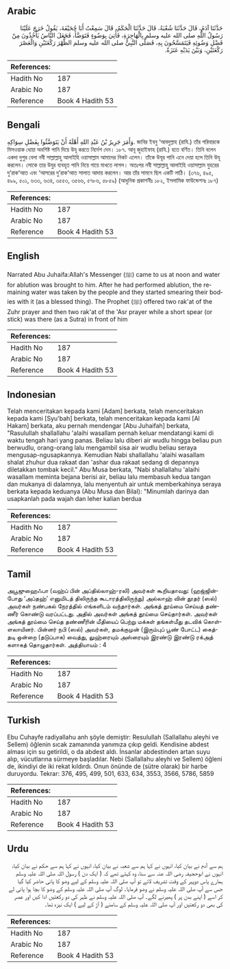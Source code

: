 ## Arabic


<div dir="rtl" lang="ar" style={{fontSize:'larger',backgroundColor:'#f8f9fa',padding:20}}>
حَدَّثَنَا آدَمُ، قَالَ حَدَّثَنَا شُعْبَةُ، قَالَ حَدَّثَنَا الْحَكَمُ، قَالَ سَمِعْتُ أَبَا جُحَيْفَةَ، يَقُولُ خَرَجَ عَلَيْنَا رَسُولُ اللَّهِ صلى الله عليه وسلم بِالْهَاجِرَةِ، فَأُتِيَ بِوَضُوءٍ فَتَوَضَّأَ، فَجَعَلَ النَّاسُ يَأْخُذُونَ مِنْ فَضْلِ وَضُوئِهِ فَيَتَمَسَّحُونَ بِهِ، فَصَلَّى النَّبِيُّ صلى الله عليه وسلم الظُّهْرَ رَكْعَتَيْنِ وَالْعَصْرَ رَكْعَتَيْنِ، وَبَيْنَ يَدَيْهِ عَنَزَةٌ‏.‏
</div>
<div style={{backgroundColor:'#f8f9fa',padding:20, marginBottom: 10}}><table> <thead> <tr> <th>References:</th> <th></th> </tr> </thead> <tbody><tr><td>Hadith No</td><td>187</td></tr><tr><td>Arabic No</td><td>187</td></tr><tr><td>Reference</td><td>Book 4 Hadith 53</td></tr></tbody></table></div>

## Bengali


<div dir="ltr" lang="bn" style={{fontSize:'larger',backgroundColor:'#f8f9fa',padding:20}}>
وَأَمَرَ جَرِيرُ بْنُ عَبْدِ اللهِ أَهْلَهُ أَنْ يَتَوَضَّئُوا بِفَضْلِ سِوَاكِهِ. জাবির ইবনু ‘আবদুল্লাহ (রাযি.) তাঁর পরিবারকে মিসওয়াক ধোয়া অবশিষ্ট পানি দিয়ে উযূ করতে নির্দেশ দেন। ১৮৭. আবূ জুহাইফাহ (রাযি.) হতে বর্ণিত। তিনি বলেন একদা দুপুর বেলা নবী সাল্লাল্লাহু আলাইহি ওয়াসাল্লাম আমাদের নিকট এলেন। তাঁকে উযূর পানি এনে দেয়া হলে তিনি উযূ করলেন। লোকে তার উযুর ব্যবহৃত পানি নিয়ে গায়ে মাখতে লাগল। অতঃপর নবী সাল্লাল্লাহু আলাইহি ওয়াসাল্লাম যুহরের দু’রাক‘আত এবং ‘আসরের দু’রাক‘আত সালাত আদায় করলেন। আর তাঁর সামনে ছিল একটি লাঠি। (৩৭৬, ৪৯৫, ৪৯৯, ৫০১, ৬৩৩, ৬৩৪, ৩৫৫৩, ৩৫৬৬, ৫৭৮৬, ৫৮৫৯) (আধুনিক প্রকাশনীঃ ১৮২, ইসলামিক ফাউন্ডেশনঃ ১৮৭)
</div>
<div style={{backgroundColor:'#f8f9fa',padding:20, marginBottom: 10}}><table> <thead> <tr> <th>References:</th> <th></th> </tr> </thead> <tbody><tr><td>Hadith No</td><td>187</td></tr><tr><td>Arabic No</td><td>187</td></tr><tr><td>Reference</td><td>Book 4 Hadith 53</td></tr></tbody></table></div>

## English


<div dir="ltr" lang="en" style={{fontSize:'larger',backgroundColor:'#f8f9fa',padding:20}}>
Narrated Abu Juhaifa:Allah's Messenger (ﷺ) came to us at noon and water for ablution was brought to him. After he had performed ablution, the remaining water was taken by the people and they started smearing their bodies with it (as a blessed thing). The Prophet (ﷺ) offered two rak'at of the Zuhr prayer and then two rak'at of the 'Asr prayer while a short spear (or stick) was there (as a Sutra) in front of him
</div>
<div style={{backgroundColor:'#f8f9fa',padding:20, marginBottom: 10}}><table> <thead> <tr> <th>References:</th> <th></th> </tr> </thead> <tbody><tr><td>Hadith No</td><td>187</td></tr><tr><td>Arabic No</td><td>187</td></tr><tr><td>Reference</td><td>Book 4 Hadith 53</td></tr></tbody></table></div>

## Indonesian


<div dir="ltr" lang="id" style={{fontSize:'larger',backgroundColor:'#f8f9fa',padding:20}}>
Telah menceritakan kepada kami [Adam] berkata, telah menceritakan kepada kami [Syu'bah] berkata, telah menceritakan kepada kami [Al Hakam] berkata, aku pernah mendengar [Abu Juhaifah] berkata, "Rasulullah shallallahu 'alaihi wasallam pernah keluar mendatangi kami di waktu tengah hari yang panas. Beliau lalu diberi air wudlu hingga beliau pun berwudlu, orang-orang lalu mengambil sisa air wudlu beliau seraya mengusap-ngusapkannya. Kemudian Nabi shallallahu 'alaihi wasallam shalat zhuhur dua rakaat dan 'ashar dua rakaat sedang di depannya diletakkan tombak kecil." Abu Musa berkata, "Nabi shallallahu 'alaihi wasallam meminta bejana berisi air, beliau lalu membasuh kedua tangan dan mukanya di dalamnya, lalu menyentuh air untuk memberkahinya seraya berkata kepada keduanya (Abu Musa dan Bilal): "Minumlah darinya dan usapkanlah pada wajah dan leher kalian berdua
</div>
<div style={{backgroundColor:'#f8f9fa',padding:20, marginBottom: 10}}><table> <thead> <tr> <th>References:</th> <th></th> </tr> </thead> <tbody><tr><td>Hadith No</td><td>187</td></tr><tr><td>Arabic No</td><td>187</td></tr><tr><td>Reference</td><td>Book 4 Hadith 53</td></tr></tbody></table></div>

## Tamil


<div dir="ltr" lang="ta" style={{fontSize:'larger',backgroundColor:'#f8f9fa',padding:20}}>
அபூஜுஹைஃபா (வஹ்ப் பின் அப்தில்லாஹ்-ரலி) அவர்கள் கூறியதாவது: (ஹஜ்ஜின்போது ‘அப்தஹ்’ எனுமிடத் திலிருந்த கூடாரத்திலிருந்து) அல்லாஹ் வின் தூதர் (ஸல்) அவர்கள் நண்பகல் நேரத்தில் எங்களிடம் வந்தார்கள். அங்கத் தூய்மை செய்யத் தண்ணீர் கொண்டு வரப்பட்டது. அதில் அவர்கள் அங்கத் தூய்மை செய்தார்கள். அவர்கள் அங்கத் தூய்மை செய்த தண்ணீரின் மீதியைப் பெற்று மக்கள் தங்கள்மீது தடவிக் கொள்ளலாயினர். பின்னர் நபி (ஸல்) அவர்கள், தமக்குமுன் (இரும்புப் பூண் போட்ட) கைத்தடி ஒன்றை (தடுப்பாக) வைத்து, லுஹ்ரையும் அஸ்ரையும் இரண்டு இரண்டு ரக்அத் களாகத் தொழுதார்கள். அத்தியாயம் : 4
</div>
<div style={{backgroundColor:'#f8f9fa',padding:20, marginBottom: 10}}><table> <thead> <tr> <th>References:</th> <th></th> </tr> </thead> <tbody><tr><td>Hadith No</td><td>187</td></tr><tr><td>Arabic No</td><td>187</td></tr><tr><td>Reference</td><td>Book 4 Hadith 53</td></tr></tbody></table></div>

## Turkish


<div dir="ltr" lang="tr" style={{fontSize:'larger',backgroundColor:'#f8f9fa',padding:20}}>
Ebu Cuhayfe radiyallahu anh şöyle demiştir: Resulullah (Sallallahu aleyhi ve Sellem) öğlenin sıcak zamanında yanımıza çıkıp geldi. Kendisine abdest alması için su getirildi, o da abdest aldı. İnsanlar abdestinden artan suyu alıp, vücutlarına sürmeye başladılar. Nebi (Sallallahu aleyhi ve Sellem) öğleni de, ikindiyi de iki rekat kıldırdı. Onun önünde de (sütre olarak) bir harbe duruyordu. Tekrar: 376, 495, 499, 501, 633, 634, 3553, 3566, 5786, 5859
</div>
<div style={{backgroundColor:'#f8f9fa',padding:20, marginBottom: 10}}><table> <thead> <tr> <th>References:</th> <th></th> </tr> </thead> <tbody><tr><td>Hadith No</td><td>187</td></tr><tr><td>Arabic No</td><td>187</td></tr><tr><td>Reference</td><td>Book 4 Hadith 53</td></tr></tbody></table></div>

## Urdu


<div dir="rtl" lang="ur" style={{fontSize:'larger',backgroundColor:'#f8f9fa',padding:20}}>
ہم سے آدم نے بیان کیا، انہوں نے کہا ہم سے شعبہ نے بیان کیا، انہوں نے کہا ہم سے حکم نے بیان کیا، انہوں نے ابوحجیفہ رضی اللہ عنہ سے سنا، وہ کہتے تھے کہ ( ایک دن ) رسول اللہ صلی اللہ علیہ وسلم ہمارے پاس دوپہر کے وقت تشریف لائے تو آپ صلی اللہ علیہ وسلم کے لیے وضو کا پانی حاضر کیا گیا جس سے آپ صلی اللہ علیہ وسلم نے وضو فرمایا۔ لوگ آپ صلی اللہ علیہ وسلم کے وضو کا بچا ہوا پانی لے کر اسے ( اپنے بدن پر ) پھیرنے لگے۔ آپ صلی اللہ علیہ وسلم نے ظہر کی دو رکعتیں ادا کیں اور عصر کی بھی دو رکعتیں اور آپ صلی اللہ علیہ وسلم کے سامنے ( آڑ کے لیے ) ایک نیزہ تھا۔
</div>
<div style={{backgroundColor:'#f8f9fa',padding:20, marginBottom: 10}}><table> <thead> <tr> <th>References:</th> <th></th> </tr> </thead> <tbody><tr><td>Hadith No</td><td>187</td></tr><tr><td>Arabic No</td><td>187</td></tr><tr><td>Reference</td><td>Book 4 Hadith 53</td></tr></tbody></table></div>